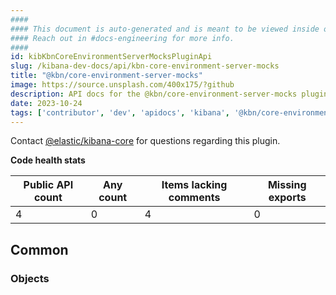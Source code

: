 ```yaml
---
####
#### This document is auto-generated and is meant to be viewed inside our experimental, new docs system.
#### Reach out in #docs-engineering for more info.
####
id: kibKbnCoreEnvironmentServerMocksPluginApi
slug: /kibana-dev-docs/api/kbn-core-environment-server-mocks
title: "@kbn/core-environment-server-mocks"
image: https://source.unsplash.com/400x175/?github
description: API docs for the @kbn/core-environment-server-mocks plugin
date: 2023-10-24
tags: ['contributor', 'dev', 'apidocs', 'kibana', '@kbn/core-environment-server-mocks']
---
```




Contact [@elastic/kibana-core](https://github.com/orgs/elastic/teams/kibana-core) for questions regarding this plugin.

**Code health stats**

| Public API count  | Any count | Items lacking comments | Missing exports |
|-------------------|-----------|------------------------|-----------------|
| 4 | 0 | 4 | 0 |

## Common

### Objects
<DocDefinitionList data={kbnCoreEnvironmentServerMocksObj.common.objects}/>

